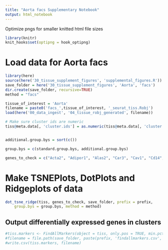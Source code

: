 ```yaml
---
title: "Aorta facs Supplementary Notebook"
output: html_notebook
---
```




Optimize pngs for smaller knitted html file sizes
```r
library(knitr)
knit_hooks$set(optipng = hook_optipng)
```

# Load data for Aorta facs


```r
library(here)
source(here('30_tissue_supplement_figures', 'supplemental_figures.R'))
save_folder = here('30_tissue_supplement_figures', 'Aorta', 'facs')
dir.create(save_folder, recursive=TRUE)
method = "facs"

tissue_of_interest = 'Aorta'
filename = paste0('facs_',tissue_of_interest, '_seurat_tiss.Robj')
load(here('00_data_ingest', '04_tissue_robj_generated', filename))

# Make sure cluster ids are numeric
tiss@meta.data[, 'cluster.ids'] = as.numeric(tiss@meta.data[, 'cluster.ids'])


additional.group.bys = sort(c())

group.bys = c(standard.group.bys, additional.group.bys)

genes_to_check = c("Acta2", "Adipor1", "Alas2", "Car3", "Cav1", "Cd14", "Cd19", "Cd34", "Cd3e", "Cd74", "Cd86", "Cdh5", "Col1a1", "Col1a2", "Col3a1", "Col6a3", "Dcn", "Ddr2", "Eln", "Epcam", "Esm1", "Fabp4", "Fap", "Fn1", "Gypa", "H2-Aa", "H2-Ab1", "Hbb", "H2-Eb1", "Icam1", "Kit", "Krt5", "Krt8", "Laptm5", "Myh11", "Myocd", "Pdgfra", "Pecam1", "Ptprc", "S100a4", "Selplg", "Sox18", "Syk", "Tagln", "Tek", "Timp2", "Vcam1", "Vegfa", "Vim", "Vwf")
```

# Make TSNEPlots, DotPlots and Ridgeplots of data

```r
dot_tsne_ridge(tiss, genes_to_check, save_folder, prefix = prefix,
    group.bys = group.bys, method = method)
```

## Output differentially expressed genes in clusters

```r
#tiss.markers <- FindAllMarkers(object = tiss, only.pos = TRUE, min.pct = 0.25, thresh.use = 0.25)
#filename = file.path(save_folder, paste(prefix, 'findallmarkers.csv', sep='_'))
#write.csv(tiss.markers, filename)
```
